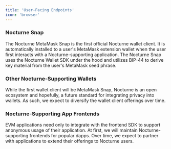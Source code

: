 ```yaml
---
title: 'User-Facing Endpoints'
icon: 'browser'
---
```


### **Nocturne Snap**

The Nocturne MetaMask Snap is the first official Nocturne wallet client. It is automatically installed to a user's MetaMask extension wallet when the user first interacts with a Nocturne-supporting application. The Nocturne Snap uses the Nocturne Wallet SDK under the hood and utilizes BIP-44 to derive key material from the user's MetaMask seed phrase.

### Other Nocturne-Supporting Wallets

While the first wallet client will be MetaMask Snap, Nocturne is an open ecosystem and hopefully, a future standard for integrating privacy into wallets. As such, we expect to diversify the wallet client offerings over time.

### Nocturne-Supporting App Frontends

EVM applications need only to integrate with the frontend SDK to support anonymous usage of their application. At first, we will maintain Nocturne-supporting frontends for popular dapps. Over time, we expect to partner with applications to extend their offerings to Nocturne users.

